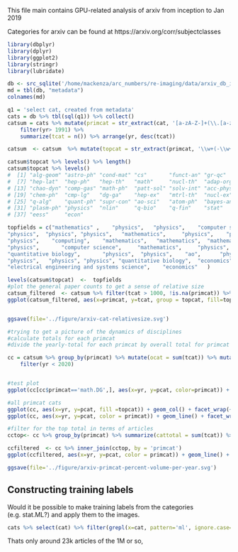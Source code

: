 This file main contains GPU-related analysis of arxiv from inception to Jan 2019

Categories for arxiv can be found at https://arxiv.org/corr/subjectclasses


```r
library(dbplyr)
library(dplyr)
library(ggplot2)
library(stringr)
library(lubridate)

db <- src_sqlite('/home/mackenza/arc_numbers/re-imaging/data/arxiv_db_images.sqlite3', create=FALSE)
md = tbl(db, "metadata")
colnames(md)
```

```r
q1 = 'select cat, created from metadata'
cats = db %>% tbl(sql(q1)) %>% collect()
catsum = cats %>% mutate(primcat = str_extract(cat, '[a-zA-Z-]+(\\.[a-zA-Z-]+)?'), yr = year(created)) %>%  group_by(yr, primcat) %>% 
    filter(yr> 1991) %>%
    summarize(tcat = n()) %>% arrange(yr, desc(tcat))

catsum  <- catsum  %>% mutate(topcat = str_extract(primcat, '\\w+(-\\w+)?')) %>% mutate(topcat = factor(topcat))

catsum$topcat %>% levels() %>% length()
catsum$topcat %>% levels()
#  [1] "alg-geom" "astro-ph" "cond-mat" "cs"       "funct-an" "gr-qc"   
#  [7] "hep-lat"  "hep-ph"   "hep-th"   "math"     "nucl-th"  "adap-org"
# [13] "chao-dyn" "comp-gas" "math-ph"  "patt-sol" "solv-int" "acc-phys"
# [19] "chem-ph"  "cmp-lg"   "dg-ga"    "hep-ex"   "mtrl-th"  "nucl-ex" 
# [25] "q-alg"    "quant-ph" "supr-con" "ao-sci"   "atom-ph"  "bayes-an"
# [31] "plasm-ph" "physics"  "nlin"     "q-bio"    "q-fin"    "stat"    
# [37] "eess"     "econ"    

topfields = c("mathematics" ,    "physics",   "physics",    "computer science",      "mathematics",   "physics",  
"physics",  "physics", "physics",   "mathematics",     "physics",    "physics", 
"physics",    "computing",    "mathematics",   "mathematics",  "mathematics",   "physics",
"physics",       "computer science",     "mathematics",     "physics", "physics",  "physics",  
"quantitative biology",       "physics",  "physics",    "ao",      "physics",    "statistics",  
"physics",   "physics", "physics", "quantitative biology",  "economics", "statistics",  
"electrical engineering and systems science",    "economics"   )

levels(catsum$topcat)  <-  topfields
#plot the general paper counts to get a sense of relative size
catsum_filtered  <- catsum %>% filter(tcat > 1000, !is.na(primcat)) %>% group_by(topcat) %>% arrange(primcat) %>% mutate(primcat = factor(primcat)) 
ggplot(catsum_filtered, aes(x=primcat, y=tcat, group = topcat, fill=topcat)) + geom_col() + coord_flip() +  theme(legend.position = "right",  axis.text =  element_text(size=14), title = element_text(size = 16)) + ggtitle('Relative size of arxiv categories', subtitle = 'Categories with count <1000 not shown') + labs(fill='Primary discipline', x = 'Sub-field',  y = 'Manuscripts') + scale_x_discrete(limits = rev(levels(catsum$primcat)))


ggsave(file='../figure/arxiv-cat-relativesize.svg')

#trying to get a picture of the dynamics of disciplines
#calculate totals for each primcat
#divide the yearly-total for each primcat by overall total for primcat

cc = catsum %>% group_by(primcat) %>% mutate(ocat = sum(tcat)) %>% mutate(pcat = tcat/ocat*100) %>%
    filter(yr < 2020)


#test plot
ggplot(cc[cc$primcat=='math.DG',], aes(x=yr, y=pcat, color=primcat)) + geom_line()

#all primcat cats
ggplot(cc, aes(x=yr, y=pcat, fill =topcat)) + geom_col() + facet_wrap(~primcat) +  theme(legend.position = "none") + ggtitle('All primary categories 1991-2018',  '% of publications in a given category appearing each year') + xlab('Year') + ylab('% of overall volume')
ggplot(cc, aes(x=yr, y=pcat, color = primcat)) + geom_line() + facet_wrap(~primcat) +  theme(legend.position = "none") + ggtitle('All primary categories 1991-2018',  '% of publications in a given category appearing each year') + xlab('Year') + ylab('% of overall volume')

#filter for the top total in terms of articles
cctop<- cc %>% group_by(primcat) %>% summarize(cattotal = sum(tcat)) %>% top_n(60)

ccfiltered  <- cc %>% inner_join(cctop, by = 'primcat') 
ggplot(ccfiltered, aes(x=yr, y=pcat, color = primcat)) + geom_line() + facet_wrap(~primcat) +  theme(legend.position = "none", strip.text = element_text(size=10)) + ggtitle('All primary categories 1991-2018',  '% of publications in a given category appearing each year') + xlab('Year') + ylab('% of overall volume')

ggsave(file='../figure/arxiv-primcat-percent-volume-per-year.svg')
```

## Constructing training labels

Would it be possible to make training labels from the categories (e.g. stat.ML?) and apply them to the images.

```r

cats %>% select(cat) %>% filter(grepl(x=cat, pattern='ml', ignore.case=TRUE)) %>% summarise(total_ml = n(), tot= 1.2e6, ratio = total_ml/tot*100)

```

Thats only around 23k articles of the 1M or so, 
